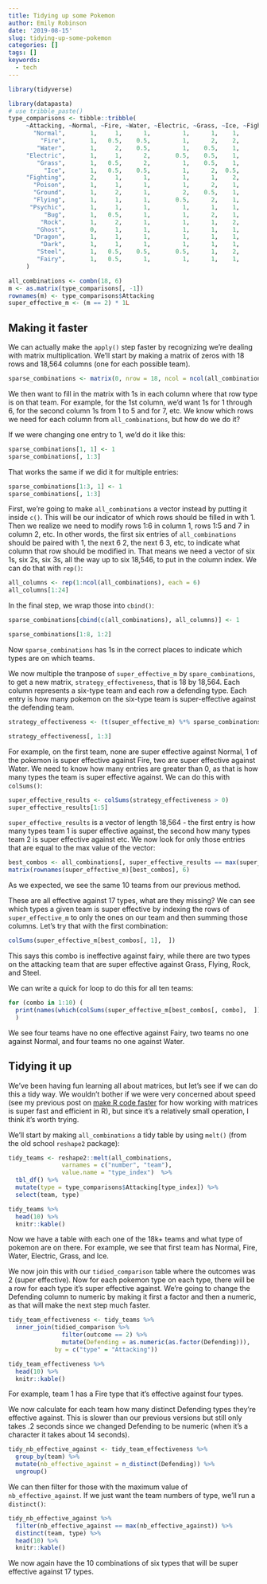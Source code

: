 ```yaml
---
title: Tidying up some Pokemon
author: Emily Robinson
date: '2019-08-15'
slug: tidying-up-some-pokemon
categories: []
tags: []
keywords:
  - tech
---
```


```r
library(tidyverse)
```

```r
library(datapasta)
# use tribble_paste()
type_comparisons <- tibble::tribble(
     ~Attacking, ~Normal, ~Fire, ~Water, ~Electric, ~Grass, ~Ice, ~Fighting, ~Poison, ~Ground, ~Flying, ~Psychic, ~Bug, ~Rock, ~Ghost, ~Dragon, ~Dark, ~Steel, ~Fairy,
       "Normal",       1,     1,      1,         1,      1,    1,         1,       1,       1,       1,        1,    1,   0.5,      0,       1,     1,    0.5,      1,
         "Fire",       1,   0.5,    0.5,         1,      2,    2,         1,       1,       1,       1,        1,    2,   0.5,      1,     0.5,     1,      2,      1,
        "Water",       1,     2,    0.5,         1,    0.5,    1,         1,       1,       2,       1,        1,    1,     2,      1,     0.5,     1,      1,      1,
     "Electric",       1,     1,      2,       0.5,    0.5,    1,         1,       1,       0,       2,        1,    1,     1,      1,     0.5,     1,      1,      1,
        "Grass",       1,   0.5,      2,         1,    0.5,    1,         1,     0.5,       2,     0.5,        1,  0.5,     2,      1,     0.5,     1,    0.5,      1,
          "Ice",       1,   0.5,    0.5,         1,      2,  0.5,         1,       1,       2,       2,        1,    1,     1,      1,       2,     1,    0.5,      1,
     "Fighting",       2,     1,      1,         1,      1,    2,         1,     0.5,       1,     0.5,      0.5,  0.5,     2,      0,       1,     2,      2,    0.5,
       "Poison",       1,     1,      1,         1,      2,    1,         1,     0.5,     0.5,       1,        1,    1,   0.5,    0.5,       1,     1,      0,      2,
       "Ground",       1,     2,      1,         2,    0.5,    1,         1,       2,       1,       0,        1,  0.5,     2,      1,       1,     1,      2,      1,
       "Flying",       1,     1,      1,       0.5,      2,    1,         2,       1,       1,       1,        1,    2,   0.5,      1,       1,     1,    0.5,      1,
      "Psychic",       1,     1,      1,         1,      1,    1,         2,       2,       1,       1,      0.5,    1,     1,      1,       1,     0,    0.5,      1,
          "Bug",       1,   0.5,      1,         1,      2,    1,       0.5,     0.5,       1,     0.5,        2,    1,     1,    0.5,       1,     2,    0.5,    0.5,
         "Rock",       1,     2,      1,         1,      1,    2,       0.5,       1,     0.5,       2,        1,    2,     1,      1,       1,     1,    0.5,      1,
        "Ghost",       0,     1,      1,         1,      1,    1,         1,       1,       1,       1,        2,    1,     1,      2,       1,   0.5,      1,      1,
       "Dragon",       1,     1,      1,         1,      1,    1,         1,       1,       1,       1,        1,    1,     1,      1,       2,     1,    0.5,      0,
         "Dark",       1,     1,      1,         1,      1,    1,       0.5,       1,       1,       1,        2,    1,     1,      2,       1,   0.5,      1,    0.5,
        "Steel",       1,   0.5,    0.5,       0.5,      1,    2,         1,       1,       1,       1,        1,    1,     2,      1,       1,     1,    0.5,      2,
        "Fairy",       1,   0.5,      1,         1,      1,    1,         2,     0.5,       1,       1,        1,    1,     1,      1,       2,     2,    0.5,      1
     )
```

```r
all_combinations <- combn(18, 6)
m <- as.matrix(type_comparisons[, -1])
rownames(m) <- type_comparisons$Attacking
super_effective_m <- (m == 2) * 1L
```

## Making it faster

We can actually make the `apply()` step faster by recognizing we're dealing with matrix multiplication. We'll start by making a matrix of zeros with 18 rows and 18,564 columns (one for each possible team). 

```r
sparse_combinations <- matrix(0, nrow = 18, ncol = ncol(all_combinations))
```

We then want to fill in the matrix with 1s in each column where that row type is on that team. For example, for the 1st column, we'd want 1s for 1 through 6, for the second column 1s from 1 to 5 and for 7, etc. We know which rows we need for each column from `all_combinations`, but how do we do it? 

If we were changing one entry to 1, we'd do it like this: 

```r
sparse_combinations[1, 1] <- 1
sparse_combinations[, 1:3]
```

That works the same if we did it for multiple entries: 

```r
sparse_combinations[1:3, 1] <- 1
sparse_combinations[, 1:3]
```

First, we're going to make `all_combinations` a vector instead by putting it inside `c()`. This will be our indicator of which rows should be filled in with 1. Then we realize we need to modify rows 1:6 in column 1, rows 1:5 and 7 in column 2, etc. In other words, the first six entries of `all_combinations` should be paired with 1, the next 6 2, the next 6 3, etc, to indicate what column that row should be modified in. That means we need a vector of six 1s, six 2s, six 3s, all the way up to six 18,546, to put in the column index. We can do that with `rep()`: 

```r
all_columns <- rep(1:ncol(all_combinations), each = 6)
all_columns[1:24]
```

In the final step, we wrap those into `cbind()`:

```r
sparse_combinations[cbind(c(all_combinations), all_columns)] <- 1
```

```r
sparse_combinations[1:8, 1:2]
```

Now `sparse_combinations` has 1s in the correct places to indicate which types are on which teams. 

We now multiple the tranpose of `super_effective_m` by `spare_combinations`, to get a new matrix, `strategy_effectiveness`, that is 18 by 18,564. Each column represents a six-type team and each row a defending type. Each entry is how many pokemon on the six-type team is super-effective against the defending team.

```r
strategy_effectiveness <- (t(super_effective_m) %*% sparse_combinations)

strategy_effectiveness[, 1:3]
```

For example, on the first team, none are super effective against Normal, 1 of the pokemon is super effective against Fire, two are super effective against Water. We need to know how many entries are greater than 0, as that is how many types the team is super effective against. We can do this with `colSums()`:

```r
super_effective_results <- colSums(strategy_effectiveness > 0)
super_effective_results[1:5]
```

`super_effective_results` is a vector of length 18,564 - the first entry is how many types team 1 is super effective against, the second how many types team 2 is super effective against etc. We now look for only those entries that are equal to the max value of the vector:

```r
best_combos <- all_combinations[, super_effective_results == max(super_effective_results)]
matrix(rownames(super_effective_m)[best_combos], 6)
```

As we expected, we see the same 10 teams from our previous method. 

These are all effective against 17 types, what are they missing? We can see which types a given team is super effective by indexing the rows of `super_effective_m` to only the ones on our team and then summing those columns. Let's try that with the first combination:  
```r
colSums(super_effective_m[best_combos[, 1],  ])
```

This says this combo is ineffective against fairy, while there are two types on the attacking team that are super effective against Grass, Flying, Rock, and Steel.

We can write a quick for loop to do this for all ten teams:

```r
for (combo in 1:10) ( 
  print(names(which(colSums(super_effective_m[best_combos[, combo],  ]) == 0)))
  )
```

We see four teams have no one effective against Fairy, two teams no one against Normal, and four teams no one against Water.

## Tidying it up

We've been having fun learning all about matrices, but let's see if we can do this a tidy way. We wouldn't bother if we were very concerned about speed (see my previous post on [make R code faster](https://hookedondata.org/making-r-code-faster-a-case-study/) for how working with matrices is super fast and efficient in R), but since it's a relatively small operation, I think it's worth trying. 

We'll start by making `all_combinations` a tidy table by using `melt()` (from the old school `reshape2` package): 

```r
tidy_teams <- reshape2::melt(all_combinations, 
               varnames = c("number", "team"), 
               value.name = "type_index")  %>%
  tbl_df() %>%
  mutate(type = type_comparisons$Attacking[type_index]) %>% 
  select(team, type)

tidy_teams %>%
  head(10) %>%
  knitr::kable()
```

Now we have a table with each one of the 18k+ teams and what type of pokemon are on there. For example, we see that first team has Normal, Fire, Water, Electric, Grass, and Ice. 

We now join this with our `tidied_comparison` table where the outcomes was 2 (super effective). Now for each pokemon type on each type, there will be a row for each type it's super effective against. We're going to change the Defending column to numeric by making it first a factor and then a numeric, as that will make the next step much faster.

```r
tidy_team_effectiveness <- tidy_teams %>%
  inner_join(tidied_comparison %>%
               filter(outcome == 2) %>%
               mutate(Defending = as.numeric(as.factor(Defending))), 
             by = c("type" = "Attacking"))

tidy_team_effectiveness %>%
  head(10) %>%
  knitr::kable()
```

For example, team 1 has a Fire type that it's effective against four types. 

We now calculate for each team how many distinct Defending types they're effective against. This is slower than our previous versions but still only takes .2 seconds since we changed Defending to be numeric (when it's a character it takes about 14 seconds).

```r
tidy_nb_effective_against <- tidy_team_effectiveness %>%
  group_by(team) %>%
  mutate(nb_effective_against = n_distinct(Defending)) %>%
  ungroup() 
```

We can then filter for those with the maximum value of `nb_effective_against`. If we just want the team numbers of type, we'll run a `distinct()`:

```r
tidy_nb_effective_against %>%
  filter(nb_effective_against == max(nb_effective_against)) %>%
  distinct(team, type) %>%
  head(10) %>%
  knitr::kable()
```

We now again have the 10 combinations of six types that will be super effective against 17 types.